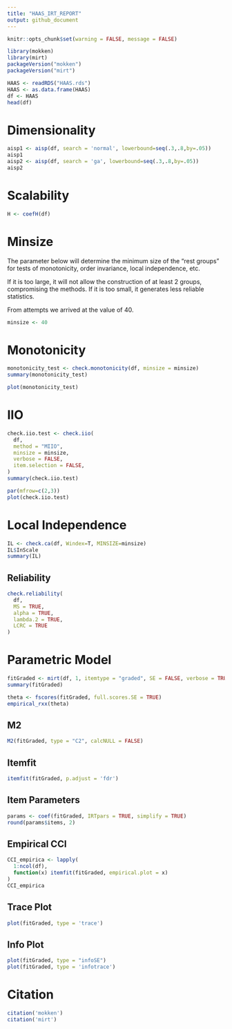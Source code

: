 ```yaml
---
title: "HAAS_IRT_REPORT"
output: github_document
---
```


```r
knitr::opts_chunk$set(warning = FALSE, message = FALSE) 
```

```r
library(mokken)
library(mirt)
packageVersion("mokken")
packageVersion("mirt")
```


```r
HAAS <- readRDS("HAAS.rds")
HAAS <- as.data.frame(HAAS)
df <- HAAS
head(df)
```

# Dimensionality

```r
aisp1 <- aisp(df, search = 'normal', lowerbound=seq(.3,.8,by=.05))
aisp1
aisp2 <- aisp(df, search = 'ga', lowerbound=seq(.3,.8,by=.05))
aisp2

```

# Scalability

```r
H <- coefH(df)
```

# Minsize

The parameter below will determine the minimum size of the "rest groups" for tests of monotonicity, order invariance, local independence, etc.

If it is too large, it will not allow the construction of at least 2 groups, compromising the methods. If it is too small, it generates less reliable statistics.

From attempts we arrived at the value of 40.
```r
minsize <- 40
```

# Monotonicity

```r
monotonicity_test <- check.monotonicity(df, minsize = minsize)
summary(monotonicity_test)
```

```r
plot(monotonicity_test)
```

# IIO

```r
check.iio.test <- check.iio(
  df, 
  method = "MIIO", 
  minsize = minsize, 
  verbose = FALSE, 
  item.selection = FALSE,
)
summary(check.iio.test)
```

```r
par(mfrow=c(2,3))
plot(check.iio.test)
```

# Local Independence

```r
IL <- check.ca(df, Windex=T, MINSIZE=minsize)
IL$InScale
summary(IL)
```

## Reliability

```r
check.reliability(
  df,
  MS = TRUE,
  alpha = TRUE,
  lambda.2 = TRUE,
  LCRC = TRUE
)
```

# Parametric Model

```r
fitGraded <- mirt(df, 1, itemtype = "graded", SE = FALSE, verbose = TRUE)
summary(fitGraded)
```

```r
theta <- fscores(fitGraded, full.scores.SE = TRUE)
empirical_rxx(theta)
```

## M2

```r
M2(fitGraded, type = "C2", calcNULL = FALSE)
```

## Itemfit

```r
itemfit(fitGraded, p.adjust = 'fdr')
```

## Item Parameters

```r
params <- coef(fitGraded, IRTpars = TRUE, simplify = TRUE)
round(params$items, 2)
```

## Empirical CCI

```r
CCI_empirica <- lapply(
  1:ncol(df), 
  function(x) itemfit(fitGraded, empirical.plot = x)
)
CCI_empirica
```

## Trace Plot

```r
plot(fitGraded, type = 'trace')
```

## Info Plot

```r
plot(fitGraded, type = "infoSE")
plot(fitGraded, type = 'infotrace')
```

# Citation

```r
citation('mokken')
citation('mirt')
```
